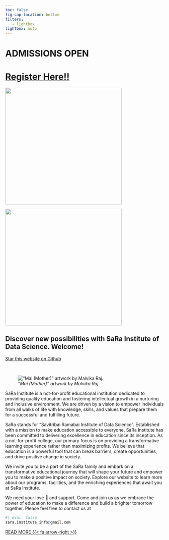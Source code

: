 ```yaml
---
toc: false
fig-cap-location: bottom
filters:
   - lightbox
lightbox: auto
---
```


::: {.center}

# [[A]{.rainbow-orange}[D]{.rainbow-blue}[M]{.rainbow-green}[I]{.rainbow-indigo}[S]{.rainbow-red}[S]{.rainbow-purple}[I]{.rainbow-blue}[O]{.rainbow-orange}[N]{.rainbow-purple}[S]{.rainbow-blue} [O]{.rainbow-indigo}[P]{.rainbow-red}[E]{.rainbow-green}[N]{.rainbow-blue}]{.banner}

# [Register Here!!](https://forms.gle/QhFEjzPqWqt1tdtL9)

:::

::: {layout-ncol=2}

![](images/poster2023e.png){width="370" .lightbox}

![](images/poster2023h.png){width="370" .lightbox}

:::

::: {.navy-blue}
# Discover new possibilities with SaRa Institute of Data Science. Welcome! 
:::

```{=html}
<a class="github-button" href="https://github.com/sara-edu/sarainfo" data-icon="octicon-star" data-size="large" data-show-count="true" aria-label="Star this website on Github">Star this website on Github</a><script async defer src="https://buttons.github.io/buttons.js"></script>
```

<br>

![*"Mai (Mother)" artwork by Malvika Raj.*](images/sa.jpg)

SaRa Institute is a not-for-profit educational institution dedicated to providing quality education and fostering intellectual growth in a nurturing and inclusive environment. We are driven by a vision to empower individuals from all walks of life with knowledge, skills, and values that prepare them for a successful and fulfilling future.

SaRa stands for "Savitribai Ramabai Institute of Data Science". Established with a mission to make education accessible to everyone, SaRa Institute has been committed to delivering excellence in education since its inception. As a not-for-profit college, our primary focus is on providing a transformative learning experience rather than maximizing profits. We believe that education is a powerful tool that can break barriers, create opportunities, and drive positive change in society.

We invite you to be a part of the SaRa family and embark on a transformative educational journey that will shape your future and empower you to make a positive impact on society. Explore our website to learn more about our programs, facilities, and the enriching experiences that await you at SaRa Institute.

We need your love 💙 and support. Come and join us as we embrace the power of education to make a difference and build a brighter tomorrow together. Please feel free to contact us at
```r
#| eval: false
sara.institute.info@gmail.com
```

[READ MORE {{< fa arrow-right >}}](https://saraedu.netlify.app/about.html)
